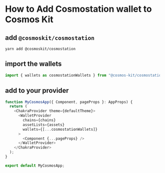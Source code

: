 # How to Add Cosmostation wallet to Cosmos Kit

## add `@cosmoskit/cosmostation`

```
yarn add @cosmoskit/cosmostation
```

## import the wallets

```js
import { wallets as cosmostationWallets } from "@cosmos-kit/cosmostation";
```

## add to your provider

```js
function MyCosmosApp({ Component, pageProps }: AppProps) {
  return (
    <ChakraProvider theme={defaultTheme}>
      <WalletProvider
        chains={chains}
        assetLists={assets}
        wallets={[...cosmostationWallets]}
      >
        <Component {...pageProps} />
      </WalletProvider>
    </ChakraProvider>
  );
}

export default MyCosmosApp;
```


